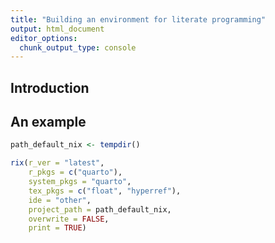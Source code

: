 ```yaml
---
title: "Building an environment for literate programming"
output: html_document
editor_options:
  chunk_output_type: console
---
```


## Introduction

## An example

```r
path_default_nix <- tempdir()

rix(r_ver = "latest",
    r_pkgs = c("quarto"),
    system_pkgs = "quarto",
    tex_pkgs = c("float", "hyperref"),
    ide = "other",
    project_path = path_default_nix,
    overwrite = FALSE,
    print = TRUE)

```
